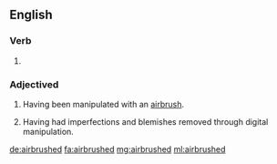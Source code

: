 ==English==

===Verb===
{{head|en|verb form}}

# {{en-past of|airbrush}}

===Adjectived===
{{en-adj}}

# Having been manipulated with an [[airbrush]].
# {{context|by extension|lang=en}} Having had imperfections and blemishes removed through digital manipulation.

[[de:airbrushed]]
[[fa:airbrushed]]
[[mg:airbrushed]]
[[ml:airbrushed]]